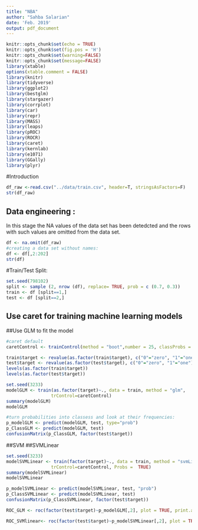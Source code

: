 ```yaml
---
title: "NBA"
author: "Sahba Salarian"
date: 'Feb. 2019'
output: pdf_document
---
```


```r

knitr::opts_chunk$set(echo = TRUE)
knitr::opts_chunk$set(fig.pos = 'H')
knitr::opts_chunk$set(warning=FALSE)
knitr::opts_chunk$set(message=FALSE)
library(xtable)
options(xtable.comment = FALSE)
library(knitr)
library(tidyverse)
library(ggplot2)
library(bestglm) 
library(stargazer)
library(corrplot)
library(car)
library(repr)
library(MASS)
library(leaps)
library(pROC)
library(ROCR)
library(caret)
library(kernlab)
library(e1071)
library(GGally)
library(plyr)
```

#Introduction



```r
df_raw <-read.csv("../data/train.csv", header=T, stringsAsFactors=F)
str(df_raw)
```

## Data engineering : 

In this stage the NA values of the data set has been detedcted and the rows with such values are omitted from the data set. 

```r
df <- na.omit(df_raw)
#creating a data set without names:
df <- df[,2:202]
str(df)
```


#Train/Test Split:


```r
set.seed(798102) 
split <- sample (2, nrow (df), replace= TRUE, prob = c (0.7, 0.3))
train <- df [split==1,]
test <- df [split==2,]
```



## Use caret for training machine learning models

##Use GLM to fit the model

```r
#caret default
caretControl <- trainControl(method = "boot",number = 25, classProbs =  TRUE)
```


```r
train$target <- revalue(as.factor(train$target), c("0"="zero", "1"="one"))
test$target <- revalue(as.factor(test$target), c("0"="zero", "1"="one"))
levels(as.factor(train$target))
levels(as.factor(test$target))
```



```r
set.seed(3233)
modelGLM <- train(as.factor(target)~., data = train, method = "glm",
                 trControl=caretControl)
summary(modelGLM)
modelGLM
```


```r
#turn probabilities into classess and look at their frequencies:
p_modelGLM <- predict(modelGLM, test, type="prob")
p_ClassGLM <- predict(modelGLM, test)
confusionMatrix(p_ClassGLM, factor(test$target))
```


##SVM
##SVMLinear
```r
set.seed(3233)
modelSVMLinear <- train(factor(target)~., data = train, method = "svmLinear",
                 trControl=caretControl, Probs =  TRUE)
summary(modelSVMLinear)
modelSVMLinear
```


```r
p_modelSVMLinear <- predict(modelSVMLinear, test, "prob")
p_ClassSVMLinear <- predict(modelSVMLinear, test)
confusionMatrix(p_ClassSVMLinear, factor(test$target))
```


```r
ROC_GLM <- roc(factor(test$target)~p_modelGLM[,2], plot = TRUE, print.auc = TRUE,main="ROC for GLM")
```



```r
ROC_SVMlinear<- roc(factor(test$target)~p_modelSVMLinear[,2], plot = TRUE, print.auc = TRUE, main="ROC for SVM withlinear kernel")
```







